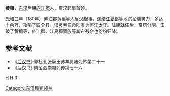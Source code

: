 '''黄穰'''，[[东汉|东汉]]后期[[庐江郡|庐江郡]]人，反汉起事首领。

[[光和|光和]]三年（180年）庐江郡黄穰等人反汉起事，连结[[江夏郡|江夏郡]]等地的蛮族势力，多达十余万，攻陷了四个县。[[汉灵帝|汉灵帝]]任命陆康为庐江[[太守|太守]]。陆康就任后，赏罚分明，击破了黄穰等，庐江郡、江夏郡蛮族等其它残余也纷纷归降。
==参考文献==
*《[[后汉书|后汉书]]》·郭杜孔张廉王苏羊贾陆列传第二十一
*《[[后汉书|后汉书]]》·南蛮西南夷列传第七十六
[[分类:庐江人|H]]
[[分类:东汉军事人物|H]]
[[分类:黄姓|R]]
[[Category:东汉民变领袖|Category:东汉民变领袖]]